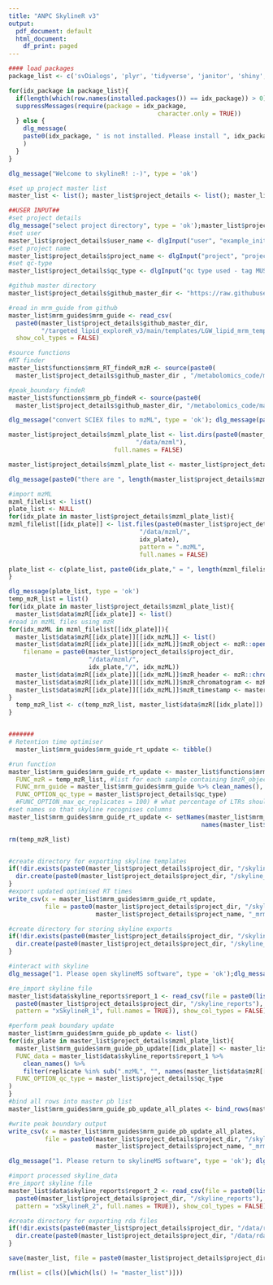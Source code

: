 ```yaml
---
title: "ANPC SkylineR v3"
output:
  pdf_document: default
  html_document:
    df_print: paged
---
```

<!-- This notebook is designed for use with the ANPC targeted lipid method. 
Section 1: SkylineR is designed to optimise lipidomics data processing in combination with skyline.


Section 1 - SkylineR

This notebook is designed to optimise lipidomics data processing in combination with skylineMS.

It will perform:
- retention time optimisation by identifying peaks in LTR or QC samples
- standardised peak boundary fitting to all samples

REQUIREMENTS:
- A subfolder containig mzML files created by proteowizard msconvert version 3.0.19. Later versions of MS convert can cause problems with mzR package in r

- mzML files from LTR samples must have "LTR" in their filename with matched case

The mrm guide file must contain:
- A csv template containing the target transition details. ONLY the following column headers should be present: 
      - "Molecule List" (lipid family (e.g. CE))
      - "Precursor Name" (lipid name (e.g. CE(14:0)))
      - "Precursor Mz" (e.g. 614.6)
      - "Precursor Charge" (set as 1)
      - "Product Mz" (e.g. 369.4)
      - "Product Charge" (set as 1)
      - "Explicit Retention Time" (e.g. 11.66)
      - "Explicit Retention Time Window" (leave at 0.5)
      - "Note" in the column "Note" insert the SIL IS to be used for the target lipid. For the rows containing SIL IS themselves leave the note column blank.
      
      -->


```r
#### load packages
package_list <- c('svDialogs', 'plyr', 'tidyverse', 'janitor', 'shiny', 'plotly', 'effsize', 'dunn.test', 'RColorBrewer', 'statTarget', 'metabom8', 'rstatix', 'ggpubr', 'cowplot', 'knitr', 'stats', 'viridisLite', 'ggbeeswarm', 'mzR')

for(idx_package in package_list){
  if(length(which(row.names(installed.packages()) == idx_package)) > 0){
  suppressMessages(require(package = idx_package,
                                         character.only = TRUE))
  } else {
    dlg_message(
    paste0(idx_package, " is not installed. Please install ", idx_package, " before continuing.")
    )
  }
}

dlg_message("Welcome to skylineR! :-)", type = 'ok')

#set up project master list
master_list <- list(); master_list$project_details <- list(); master_list$functions <- list();  master_list$mrm_guides <- list(); master_list$data <- list(); master_list$data$mzR <- list(); master_list$data$skyline_reports <- list(); master_list$summary_tables <- list()

##USER INPUT##
#set project details
dlg_message("select project directory", type = 'ok');master_list$project_details$project_dir <- rstudioapi::selectDirectory()
#set user
master_list$project_details$user_name <- dlgInput("user", "example_initials")$res
#set project name
master_list$project_details$project_name <- dlgInput("project", "project_name")$res
#set qc-type
master_list$project_details$qc_type <- dlgInput("qc type used - tag MUST be in filename of mzML files (matched case)", "LTR/SR/PQC")$res

#github master directory
master_list$project_details$github_master_dir <- "https://raw.githubusercontent.com/lukewhiley"

#read in mrm_guide from github
master_list$mrm_guides$mrm_guide <- read_csv(
  paste0(master_list$project_details$github_master_dir,
         "/targeted_lipid_exploreR_v3/main/templates/LGW_lipid_mrm_template.csv"),
  show_col_types = FALSE) 

#source functions
#RT finder
master_list$functions$mrm_RT_findeR_mzR <- source(paste0(
  master_list$project_details$github_master_dir , "/metabolomics_code/main/functions/2022_LGW_FUNC_MRM_findeR_pwiz3019_mzR.R"))

#peak_boundary findeR
master_list$functions$mrm_pb_findeR <- source(paste0(
  master_list$project_details$github_master_dir, "/metabolomics_code/main/functions/2022_LGW_FUNC_peak_boundary_findeR.R"))

dlg_message("convert SCIEX files to mzML", type = 'ok'); dlg_message(paste0("mzML directory: [", paste0(master_list$project_details$project_dir, "/data/mzml"), "]"), type = 'ok'); dlg_message("put mzML files in sub folders per plate [/data/mzml/plate_1; /data/mzml/plate_2] etc")

master_list$project_details$mzml_plate_list <- list.dirs(paste0(master_list$project_details$project_dir, 
                                   "/data/mzml"),
                             full.names = FALSE)

master_list$project_details$mzml_plate_list <- master_list$project_details$mzml_plate_list[grep("plate_", master_list$project_details$mzml_plate_list)]

dlg_message(paste0("there are ", length(master_list$project_details$mzml_plate_list), " plates of samples"), type = 'ok')

#import mzML
mzml_filelist <- list()
plate_list <- NULL
for(idx_plate in master_list$project_details$mzml_plate_list){
mzml_filelist[[idx_plate]] <- list.files(paste0(master_list$project_details$project_dir, 
                                    "/data/mzml/",
                                    idx_plate),
                                    pattern = ".mzML",
                                    full.names = FALSE)

plate_list <- c(plate_list, paste0(idx_plate," = ", length(mzml_filelist[[idx_plate]]), " samples; "))
}

dlg_message(plate_list, type = 'ok')
temp_mzR_list = list()
for(idx_plate in master_list$project_details$mzml_plate_list){
  master_list$data$mzR[[idx_plate]] <- list()
#read in mzML files using mzR
for(idx_mzML in mzml_filelist[[idx_plate]]){
  master_list$data$mzR[[idx_plate]][[idx_mzML]] <- list()
  master_list$data$mzR[[idx_plate]][[idx_mzML]]$mzR_object <- mzR::openMSfile(
    filename = paste0(master_list$project_details$project_dir, 
                      "/data/mzml/",
                      idx_plate,"/", idx_mzML))
  master_list$data$mzR[[idx_plate]][[idx_mzML]]$mzR_header <- mzR::chromatogramHeader(master_list$data$mzR[[idx_plate]][[idx_mzML]]$mzR_object)
  master_list$data$mzR[[idx_plate]][[idx_mzML]]$mzR_chromatogram <- mzR::chromatograms(master_list$data$mzR[[idx_plate]][[idx_mzML]]$mzR_object)
  master_list$data$mzR[[idx_plate]][[idx_mzML]]$mzR_timestamp <- master_list$data$mzR[[idx_plate]][[idx_mzML]]$mzR_object@backend$getRunStartTimeStamp()
}
  temp_mzR_list <- c(temp_mzR_list, master_list$data$mzR[[idx_plate]])
}


#######
# Retention time optimiser
  master_list$mrm_guides$mrm_guide_rt_update <- tibble()

#run function
master_list$mrm_guides$mrm_guide_rt_update <- master_list$functions$mrm_RT_findeR_mzR$value(
  FUNC_mzR = temp_mzR_list, #list for each sample containing $mzR_object; $mzR_header; $mzR_chromatogram
  FUNC_mrm_guide = master_list$mrm_guides$mrm_guide %>% clean_names(),
  FUNC_OPTION_qc_type = master_list$project_details$qc_type)
  #FUNC_OPTION_max_qc_replicates = 100) # what percentage of LTRs should be used to calculate RT
#set names so that skyline recognises columns
master_list$mrm_guides$mrm_guide_rt_update <- setNames(master_list$mrm_guides$mrm_guide_rt_update,
                                                     names(master_list$mrm_guides$mrm_guide))

rm(temp_mzR_list)


#create directory for exporting skyline templates
if(!dir.exists(paste0(master_list$project_details$project_dir, "/skyline_updates"))){
  dir.create(paste0(master_list$project_details$project_dir, "/skyline_updates"))
}
#export updated optimised RT times
write_csv(x = master_list$mrm_guides$mrm_guide_rt_update,
          file = paste0(master_list$project_details$project_dir, "/skyline_updates/", Sys.Date(), "_", 
                        master_list$project_details$project_name, "_mrm_skylineR_RT_update.csv"))

#create directory for storing skyline exports
if(!dir.exists(paste0(master_list$project_details$project_dir, "/skyline_reports"))){
  dir.create(paste0(master_list$project_details$project_dir, "/skyline_reports"))
}

#interact with skyline
dlg_message("1. Please open skylineMS software", type = 'ok');dlg_message("2. Create new small molecule file", type = 'ok'); dlg_message("3. Import the [skylineR_RT_update.csv] transition list located in [/skyline_updates] folder. In Skyline navigate to File -> import -> transition list", type = 'ok'); dlg_message("4. Save project", type = 'ok'); dlg_message("5. Import mzml data files for processing by navigating to File -> import -> results", type = 'ok'); dlg_message("6. Let skyline process.  Export results to [/skyline_reports] folder with the tag xSkylineR_1.  Export reports must have the following headings: Replicate, Protein, Peptide, Area, Retention Time, Start Time and End Time", type = 'ok'); dlg_message("7. Now return to R Studio", type = 'ok'); dlg_message("Next select the export file for importing into skylineR", type = 'ok')

#re_import skyline file
master_list$data$skyline_reports$report_1 <- read_csv(file = paste0(list.files(
  paste0(master_list$project_details$project_dir, "/skyline_reports"),
  pattern = "xSkylineR_1", full.names = TRUE)), show_col_types = FALSE)

#perform peak boundary update
master_list$mrm_guides$mrm_guide_pb_update <- list()
for(idx_plate in master_list$project_details$mzml_plate_list){
  master_list$mrm_guides$mrm_guide_pb_update[[idx_plate]] <- master_list$functions$mrm_pb_findeR$value(
  FUNC_data = master_list$data$skyline_reports$report_1 %>% 
    clean_names() %>%
    filter(replicate %in% sub(".mzML", "", names(master_list$data$mzR[[idx_plate]]))),
  FUNC_OPTION_qc_type = master_list$project_details$qc_type
)
}
#bind all rows into master pb list
master_list$mrm_guides$mrm_guide_pb_update_all_plates <- bind_rows(master_list$mrm_guides$mrm_guide_pb_update)

#write peak boundary output
write_csv(x = master_list$mrm_guides$mrm_guide_pb_update_all_plates,
          file = paste0(master_list$project_details$project_dir, "/skyline_updates/", Sys.Date(), "_", 
                        master_list$project_details$project_name, "_mrm_peak_boundary_updated.csv"))

dlg_message("1. Please return to skylineMS software", type = 'ok'); dlg_message("2. Import the new skylineR_boundary_update.csv transition list from csv file by navigating to File -> import -> peak boundaries", type = 'ok'); dlg_message("4. Save project", type = 'ok');dlg_message("5. Export results to [/skyline_reports] folder with the tag xSkylineR_2.  Export reports must have the following headings: Replicate, Protein, Peptide, Area, Retention Time, Start Time and End Time", type = 'ok'); dlg_message("7. Now return to R Studio and run the lipid_exploreR to QC check data", type = 'ok')

#import processed skyline_data
#re_import skyline file
master_list$data$skyline_reports$report_2 <- read_csv(file = paste0(list.files(
  paste0(master_list$project_details$project_dir, "/skyline_reports"),
  pattern = "xSkylineR_2", full.names = TRUE)), show_col_types = FALSE) %>% clean_names()

#create directory for exporting rda files
if(!dir.exists(paste0(master_list$project_details$project_dir, "/data/rda"))){
  dir.create(paste0(master_list$project_details$project_dir, "/data/rda"))
}

save(master_list, file = paste0(master_list$project_details$project_dir,"/data/rda/", Sys.Date(), "_", master_list$project_details$project_name, "_skylineR.rda"))

rm(list = c(ls()[which(ls() != "master_list")]))


```